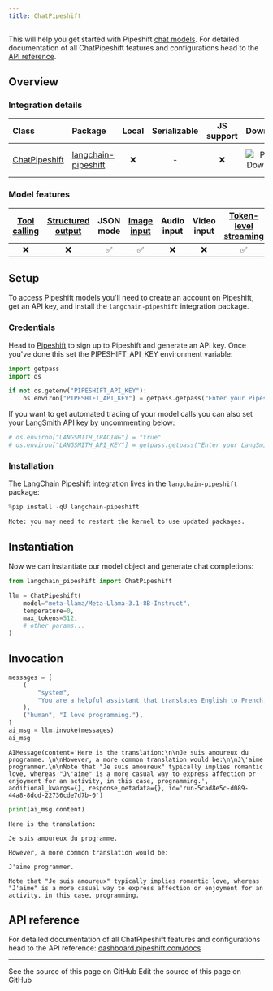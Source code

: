 ```yaml
---
title: ChatPipeshift
---
```


This will help you get started with Pipeshift [chat models](/oss/python/langchain/models/). For detailed documentation of all ChatPipeshift features and configurations head to the [API reference](https://dashboard.pipeshift.com/docs).

## Overview

### Integration details

| Class | Package | Local | Serializable | JS support | Downloads | Version |
| :--- | :--- | :---: | :---: |  :---: | :---: | :---: |
| [ChatPipeshift](https://dashboard.pipeshift.com/docs) | [langchain-pipeshift](https://pypi.org/project/langchain-pipeshift/) | ❌ | -| ❌ | ![PyPI - Downloads](https://img.shields.io/pypi/dm/langchain-pipeshift?style=flat-square&label=%20) | ![PyPI - Version](https://img.shields.io/pypi/v/langchain-pipeshift?style=flat-square&label=%20) |

### Model features

| [Tool calling](/oss/python/langchain/tools) | [Structured output](/oss/python/langchain/structured-output) | JSON mode | [Image input](/oss/python/langchain/messages#multimodal) | Audio input | Video input | [Token-level streaming](/oss/python/langchain/streaming/) | Native async | [Token usage](/oss/python/langchain/models#token-usage) | [Logprobs](/oss/python/langchain/models#log-probabilities) |
| :---: | :---: | :---: | :---: |  :---: | :---: | :---: | :---: | :---: | :---: |
| ❌ | ❌ | ✅ | ✅ | ❌ | ❌ | ✅ | ✅ | ✅ | - |

## Setup

To access Pipeshift models you'll need to create an account on Pipeshift, get an API key, and install the `langchain-pipeshift` integration package.

### Credentials

Head to [Pipeshift](https://dashboard.pipeshift.com) to sign up to Pipeshift and generate an API key. Once you've done this set the PIPESHIFT_API_KEY environment variable:

```python
import getpass
import os

if not os.getenv("PIPESHIFT_API_KEY"):
    os.environ["PIPESHIFT_API_KEY"] = getpass.getpass("Enter your Pipeshift API key: ")
```

If you want to get automated tracing of your model calls you can also set your [LangSmith](https://docs.smith.langchain.com/) API key by uncommenting below:

```python
# os.environ["LANGSMITH_TRACING"] = "true"
# os.environ["LANGSMITH_API_KEY"] = getpass.getpass("Enter your LangSmith API key: ")
```

### Installation

The LangChain Pipeshift integration lives in the `langchain-pipeshift` package:

```python
%pip install -qU langchain-pipeshift
```

```output
Note: you may need to restart the kernel to use updated packages.
```

## Instantiation

Now we can instantiate our model object and generate chat completions:

```python
from langchain_pipeshift import ChatPipeshift

llm = ChatPipeshift(
    model="meta-llama/Meta-Llama-3.1-8B-Instruct",
    temperature=0,
    max_tokens=512,
    # other params...
)
```

## Invocation

```python
messages = [
    (
        "system",
        "You are a helpful assistant that translates English to French. Translate the user sentence.",
    ),
    ("human", "I love programming."),
]
ai_msg = llm.invoke(messages)
ai_msg
```

```output
AIMessage(content='Here is the translation:\n\nJe suis amoureux du programme. \n\nHowever, a more common translation would be:\n\nJ\'aime programmer.\n\nNote that "Je suis amoureux" typically implies romantic love, whereas "J\'aime" is a more casual way to express affection or enjoyment for an activity, in this case, programming.', additional_kwargs={}, response_metadata={}, id='run-5cad8e5c-d089-44a8-8dcd-22736cde7d7b-0')
```

```python
print(ai_msg.content)
```

```output
Here is the translation:

Je suis amoureux du programme.

However, a more common translation would be:

J'aime programmer.

Note that "Je suis amoureux" typically implies romantic love, whereas "J'aime" is a more casual way to express affection or enjoyment for an activity, in this case, programming.
```

## API reference

For detailed documentation of all ChatPipeshift features and configurations head to the API reference: [dashboard.pipeshift.com/docs](https://dashboard.pipeshift.com/docs)

---

<CardGroup cols={2}>
  <Card title="View Source" icon="eye" href="https://github.com/langchain-ai/docs/blob/main/src/oss/python/integrations/chat/pipeshift.mdx">
    See the source of this page on GitHub
  </Card>
  <Card title="Edit Source" icon="pen-to-square" href="https://github.com/langchain-ai/docs/edit/main/src/oss/python/integrations/chat/pipeshift.mdx">
    Edit the source of this page on GitHub
  </Card>
</CardGroup>
